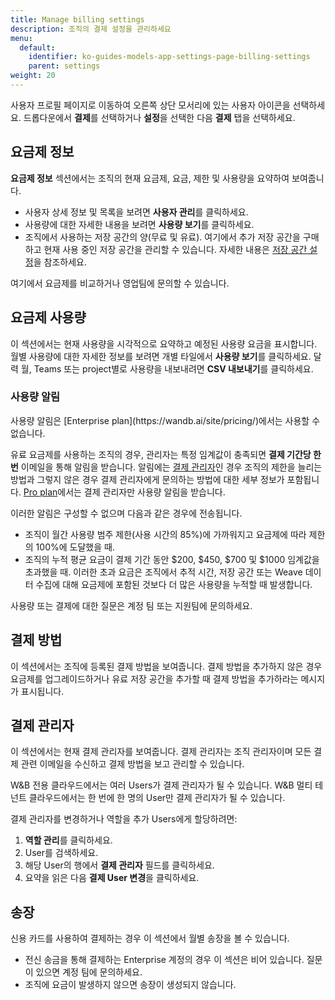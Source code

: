 ---
title: Manage billing settings
description: 조직의 결제 설정을 관리하세요
menu:
  default:
    identifier: ko-guides-models-app-settings-page-billing-settings
    parent: settings
weight: 20
---

사용자 프로필 페이지로 이동하여 오른쪽 상단 모서리에 있는 사용자 아이콘을 선택하세요. 드롭다운에서 **결제**를 선택하거나 **설정**을 선택한 다음 **결제** 탭을 선택하세요.

## 요금제 정보

**요금제 정보** 섹션에서는 조직의 현재 요금제, 요금, 제한 및 사용량을 요약하여 보여줍니다.

- 사용자 상세 정보 및 목록을 보려면 **사용자 관리**를 클릭하세요.
- 사용량에 대한 자세한 내용을 보려면 **사용량 보기**를 클릭하세요.
- 조직에서 사용하는 저장 공간의 양(무료 및 유료). 여기에서 추가 저장 공간을 구매하고 현재 사용 중인 저장 공간을 관리할 수 있습니다. 자세한 내용은 [저장 공간 설정](/ko/storage)을 참조하세요.

여기에서 요금제를 비교하거나 영업팀에 문의할 수 있습니다.

## 요금제 사용량
이 섹션에서는 현재 사용량을 시각적으로 요약하고 예정된 사용량 요금을 표시합니다. 월별 사용량에 대한 자세한 정보를 보려면 개별 타일에서 **사용량 보기**를 클릭하세요. 달력 월, Teams 또는 project별로 사용량을 내보내려면 **CSV 내보내기**를 클릭하세요.

### 사용량 알림

<Note>
사용량 알림은 [Enterprise plan](https://wandb.ai/site/pricing/)에서는 사용할 수 없습니다.
</Note>

유료 요금제를 사용하는 조직의 경우, 관리자는 특정 임계값이 충족되면 **결제 기간당 한 번** 이메일을 통해 알림을 받습니다. 알림에는 [결제 관리자](#billing-admin)인 경우 조직의 제한을 늘리는 방법과 그렇지 않은 경우 결제 관리자에게 문의하는 방법에 대한 세부 정보가 포함됩니다. [Pro plan](https://wandb.ai/site/pricing/)에서는 결제 관리자만 사용량 알림을 받습니다.

이러한 알림은 구성할 수 없으며 다음과 같은 경우에 전송됩니다.

- 조직이 월간 사용량 범주 제한(사용 시간의 85%)에 가까워지고 요금제에 따라 제한의 100%에 도달했을 때.
- 조직의 누적 평균 요금이 결제 기간 동안 $200, $450, $700 및 $1000 임계값을 초과했을 때. 이러한 초과 요금은 조직에서 추적 시간, 저장 공간 또는 Weave 데이터 수집에 대해 요금제에 포함된 것보다 더 많은 사용량을 누적할 때 발생합니다.

사용량 또는 결제에 대한 질문은 계정 팀 또는 지원팀에 문의하세요.

## 결제 방법
이 섹션에서는 조직에 등록된 결제 방법을 보여줍니다. 결제 방법을 추가하지 않은 경우 요금제를 업그레이드하거나 유료 저장 공간을 추가할 때 결제 방법을 추가하라는 메시지가 표시됩니다.

## 결제 관리자
이 섹션에서는 현재 결제 관리자를 보여줍니다. 결제 관리자는 조직 관리자이며 모든 결제 관련 이메일을 수신하고 결제 방법을 보고 관리할 수 있습니다.

<Note>
W&B 전용 클라우드에서는 여러 Users가 결제 관리자가 될 수 있습니다. W&B 멀티 테넌트 클라우드에서는 한 번에 한 명의 User만 결제 관리자가 될 수 있습니다.
</Note>

결제 관리자를 변경하거나 역할을 추가 Users에게 할당하려면:

1. **역할 관리**를 클릭하세요.
2. User를 검색하세요.
3. 해당 User의 행에서 **결제 관리자** 필드를 클릭하세요.
4. 요약을 읽은 다음 **결제 User 변경**을 클릭하세요.

## 송장
신용 카드를 사용하여 결제하는 경우 이 섹션에서 월별 송장을 볼 수 있습니다.
- 전신 송금을 통해 결제하는 Enterprise 계정의 경우 이 섹션은 비어 있습니다. 질문이 있으면 계정 팀에 문의하세요.
- 조직에 요금이 발생하지 않으면 송장이 생성되지 않습니다.
